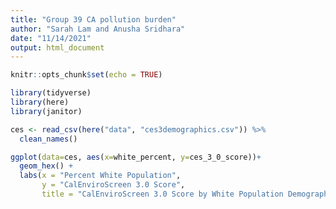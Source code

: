 ```yaml
---
title: "Group 39 CA pollution burden"
author: "Sarah Lam and Anusha Sridhara"
date: "11/14/2021"
output: html_document
---
```


```r
knitr::opts_chunk$set(echo = TRUE)

library(tidyverse)
library(here)
library(janitor)
```

```r
ces <- read_csv(here("data", "ces3demographics.csv")) %>% 
  clean_names()
```

```r
ggplot(data=ces, aes(x=white_percent, y=ces_3_0_score))+
  geom_hex() +
  labs(x = "Percent White Population",
       y = "CalEnviroScreen 3.0 Score",
       title = "CalEnviroScreen 3.0 Score by White Population Demographic")
```




